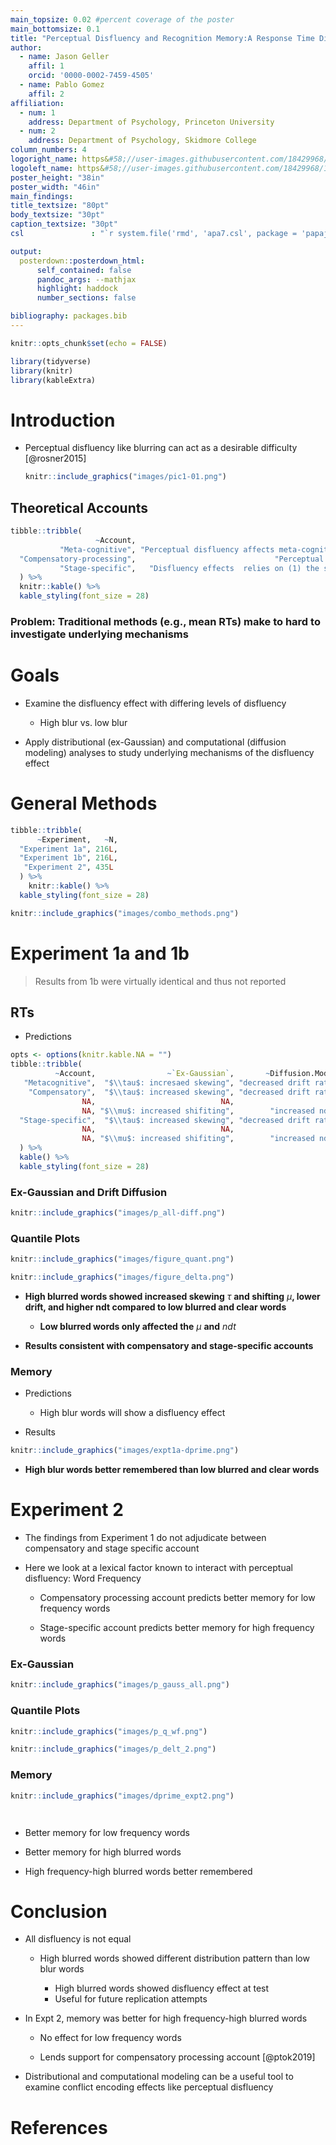 ```yaml
---
main_topsize: 0.02 #percent coverage of the poster
main_bottomsize: 0.1
title: "Perceptual Disfluency and Recognition Memory:A Response Time Distributional Analysis"
author:
  - name: Jason Geller
    affil: 1
    orcid: '0000-0002-7459-4505'
  - name: Pablo Gomez
    affil: 2
affiliation:
  - num: 1
    address: Department of Psychology, Princeton University
  - num: 2
    address: Department of Psychology, Skidmore College
column_numbers: 4
logoright_name: https&#58;//user-images.githubusercontent.com/18429968/195991582-a39c6663-a89d-4fae-bdc7-60ed81c3b35b.png
logoleft_name: https&#58;//user-images.githubusercontent.com/18429968/195991582-a39c6663-a89d-4fae-bdc7-60ed81c3b35b.png
poster_height: "38in"
poster_width: "46in"
main_findings:
title_textsize: "80pt"
body_textsize: "30pt"
caption_textsize: "30pt"
csl               : "`r system.file('rmd', 'apa7.csl', package = 'papaja')`"

output: 
  posterdown::posterdown_html:
      self_contained: false
      pandoc_args: --mathjax
      highlight: haddock
      number_sections: false

bibliography: packages.bib
---
```


```r
knitr::opts_chunk$set(echo = FALSE)

library(tidyverse)
library(knitr)
library(kableExtra)
```

# Introduction

-   Perceptual disfluency like blurring can act as a desirable difficulty [@rosner2015]

    ```r
    knitr::include_graphics("images/pic1-01.png")

    ```

## Theoretical Accounts

```r
tibble::tribble(
                   ~Account,                                                                               ~Description,                      ~Loci,
           "Meta-cognitive", "Perceptual disfluency affects meta-cognitive processes via increased system 2 processing",             "Post-lexical",
  "Compensatory-processing",                               "Perceptual disfluency affects the word recognition process",                  "Lexical",
           "Stage-specific",   "Disfluency effects  relies on (1) the stage or level of processing tapped by the task and (2) monitoring and control processes", "Lexical/semantic and Post-lexical"
  ) %>%
  knitr::kable() %>% 
  kable_styling(font_size = 28)


```

### Problem: Traditional methods (e.g., mean RTs) make to hard to investigate underlying mechanisms

# Goals

-   Examine the disfluency effect with differing levels of disfluency

    -   High blur vs. low blur

-   Apply distributional (ex-Gaussian) and computational (diffusion modeling) analyses to study underlying mechanisms of the disfluency effect

# General Methods

```r

tibble::tribble(
      ~Experiment,   ~N,
  "Experiment 1a", 216L,
  "Experiment 1b", 216L,
   "Experiment 2", 435L
  ) %>% 
    knitr::kable() %>% 
  kable_styling(font_size = 28)

```

```r

knitr::include_graphics("images/combo_methods.png")

```

# Experiment 1a and 1b

> Results from 1b were virtually identical and thus not reported

## RTs

-   Predictions

```r
opts <- options(knitr.kable.NA = "")
tibble::tribble(
          ~Account,                ~`Ex-Gaussian`,       ~Diffusion.Model,
   "Metacognitive",  "$\\tau$: incresaed skewing", "decreased drift rate",
    "Compensatory",  "$\\tau$: increased skewing", "decreased drift rate",
                NA,                            NA,                     NA,
                NA, "$\\mu$: increased shifiting",        "increased ndt",
  "Stage-specific",  "$\\tau$: increased skewing", "decreased drift rate",
                NA,                            NA,                     NA,
                NA, "$\\mu$: increased shifiting",        "increased ndt"
  ) %>%
  kable() %>%
  kable_styling(font_size = 28)


```

### Ex-Gaussian and Drift Diffusion

```r

knitr::include_graphics("images/p_all-diff.png")

```

### Quantile Plots

```r

knitr::include_graphics("images/figure_quant.png")

knitr::include_graphics("images/figure_delta.png")


```

-   **High blurred words showed increased skewing** $\tau$ **and shifting** $\mu$**, lower drift, and higher ndt compared to low blurred and clear words**

    -   **Low blurred words only affected the** $\mu$ **and** $ndt$

-   **Results consistent with compensatory and stage-specific accounts**

### Memory

-   Predictions

    -   High blur words will show a disfluency effect

-   Results

```r

knitr::include_graphics("images/expt1a-dprime.png")
```

-   **High blur words better remembered than low blurred and clear words**

# Experiment 2

-   The findings from Experiment 1 do not adjudicate between compensatory and stage specific account

-   Here we look at a lexical factor known to interact with perceptual disfluency: Word Frequency

    -   Compensatory processing account predicts better memory for low frequency words

    -   Stage-specific account predicts better memory for high frequency words

### Ex-Gaussian

```r

knitr::include_graphics("images/p_gauss_all.png")

```

### Quantile Plots

```r

knitr::include_graphics("images/p_q_wf.png")

knitr::include_graphics("images/p_delt_2.png")

```

### Memory

```r

knitr::include_graphics("images/dprime_expt2.png")




```

-   Better memory for low frequency words

-   Better memory for high blurred words

-   High frequency-high blurred words better remembered

# Conclusion

-   All disfluency is not equal

    -   High blurred words showed different distribution pattern than low blur words

        -   High blurred words showed disfluency effect at test
        -   Useful for future replication attempts

-   In Expt 2, memory was better for high frequency-high blurred words

    -   No effect for low frequency words

    -   Lends support for compensatory processing account [@ptok2019]

-   Distributional and computational modeling can be a useful tool to examine conflict encoding effects like perceptual disfluency

# References
